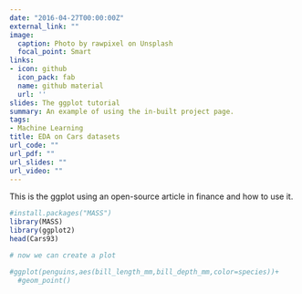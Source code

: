 ```yaml
---
date: "2016-04-27T00:00:00Z"
external_link: ""
image:
  caption: Photo by rawpixel on Unsplash
  focal_point: Smart
links:
- icon: github
  icon_pack: fab
  name: github material
  url: ''
slides: The ggplot tutorial
summary: An example of using the in-built project page.
tags:
- Machine Learning
title: EDA on Cars datasets
url_code: ""
url_pdf: ""
url_slides: ""
url_video: ""
---
```


This is the ggplot using an open-source article in finance and how to use it.

```r
#install.packages("MASS")
library(MASS)
library(ggplot2)
head(Cars93)

# now we can create a plot

#ggplot(penguins,aes(bill_length_mm,bill_depth_mm,color=species))+
  #geom_point()

```